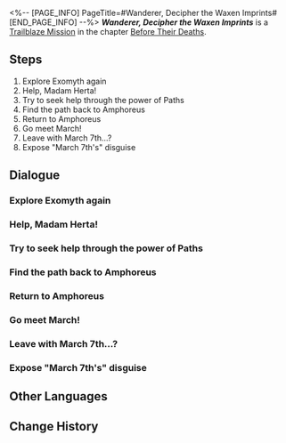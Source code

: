<%-- [PAGE_INFO]
PageTitle=#Wanderer, Decipher the Waxen Imprints#
[END_PAGE_INFO] --%>
{{Stub|Dialogue.}}
{{Mission Infobox
|id            = 1040607
|title         = 
|image         = <!--Mission Wanderer, Decipher the Waxen Imprints.png-->
|type          = Trailblaze
|event_name    = 
|chapter       = Before Their Deaths
|requirements  = {{subst:void|<!--Unknown: {"Type":"Manual"}-->}}
|summary       = <!--official mission summary from Fate's Atlas-->
|characters    = Herta; Strange Display Monitor; Trailblazer
|startLocation = [[Amphoreus]] - [["Exomyth"]]
|world         = Amphoreus
|area          = "Exomyth"
|prev          = 
|next          = 
|rewards       = Trailblaze EXP*400; Stellar Jade*50; Refined Aether*4; Lost Crystal*4; Disorder Ambrosia*160; Mythical Axiom*1 { text = ''Mythical Axiom'' }; Credit*50,000
}}
'''''Wanderer, Decipher the Waxen Imprints''''' is a [[Trailblaze Mission]] in the chapter [[Before Their Deaths]].

==Steps==
# Explore Exomyth again
# Help, Madam Herta!
# Try to seek help through the power of Paths
# Find the path back to Amphoreus
# Return to Amphoreus
# Go meet March!
# Leave with March 7th...?
# Expose "March 7th's" disguise

<!--
==Gameplay Notes==

--><!--
==Trial Character==

-->
==Dialogue==
{{Stub Dialogue}}
===Explore Exomyth again{{subst:void|<!--104060701-->}}===
{{Mission Description|type=trailblaze|location="Exomyth"|Here, you'll hear no human voices, see no human shadows. The sun's flickering flames will scorch you, draining the color from your skin. Only when the starlit night shields you from sunlight, or when the Sun rises to melt away the morning frost, will you find relief. These present hardships will torture you forever, and no one can save you.<br />But you have left behind the fire... the fire that will liberate them. And the fire meant to free you was illuminated long ago.}}
{{Dialogue Start}}
:{{tx}}
{{Dialogue End}}

===Help, Madam Herta!{{subst:void|<!--104060702-->}}===
{{Dialogue Start}}
:{{tx}}
{{Dialogue End}}

===Try to seek help through the power of Paths{{subst:void|<!--104060703-->}}===
{{Dialogue Start}}
:{{tx}}
{{Dialogue End}}

===Find the path back to Amphoreus{{subst:void|<!--104060721-->}}===
{{Mission Description|type=trailblaze|location="Exomyth"|update|Look, the "Clockkeeper" is here with your temporal pardon. But this bail comes with interest.<br />The seconds, minutes, and years of your absence will be foreclosed upon, forever beyond withdrawal.<br />The only way out is forward, where each new moment you create becomes the currency to settle what you've borrowed from time's unforgiving bank.}}
{{Dialogue Start}}
:{{tx}}
{{Dialogue End}}

===Return to Amphoreus{{subst:void|<!--104060713-->}}===
{{Dialogue Start}}
:{{tx}}
{{Dialogue End}}

===Go meet March!{{subst:void|<!--104060708-->}}===
{{Dialogue Start}}
:{{tx}}
{{Dialogue End}}

===Leave with March 7th...?{{subst:void|<!--104060709-->}}===
{{Dialogue Start}}
:{{tx}}
{{Dialogue End}}

===Expose "March 7th's" disguise{{subst:void|<!--104060710-->}}===
{{Dialogue Start}}
:{{tx}}
{{Dialogue End}}

==Other Languages==
{{Other Languages
|en   = Wanderer, Decipher the Waxen Imprints
|zhs  = 游子啊，审谛蜡板的印痕
|zht  = 遊子啊，審諦蠟板的印痕
|ja   = 旅人よ、蝋の印影に目を凝らせ
|ko   = 나그네여, 밀랍판의 흔적을 살펴봐다오
|es   = Viajer{{MC|f=a|m=o}}, descifra la tablilla de cera
|fr   = Vagabond, déchiffre les empreintes de cire
|ru   = О странник, изучи отпечатки на восковой дощечке
|th   = ผู้เดินทางเอ๋ย จงพินิจรอยประทับบนแผ่นขี้ผึ้ง
|vi   = Hỡi Người Lưu Lạc, Hãy Nhìn Những Dấu Hằn Xưa Trên Bảng Sáp
|de   = O Wanderer, entziffere die wächsernen Spuren
|id   = Pengembara, Tafsirkan Jejak di atas Papan Lilin
|pt   = Ó Errante, Decifra os Selos de Cera
}}

==Change History==
{{Change History|3.5}}
